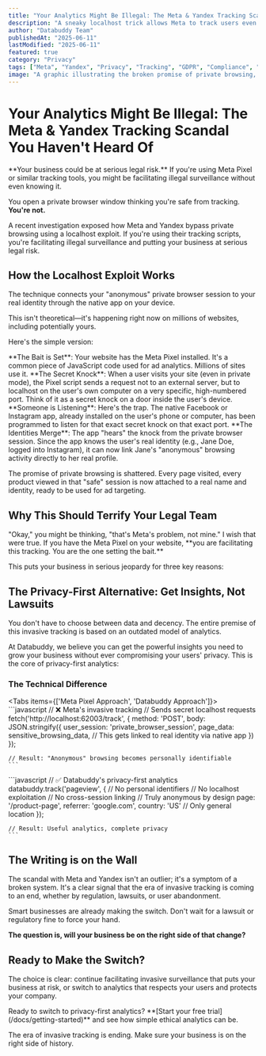 ```yaml
---
title: "Your Analytics Might Be Illegal: The Meta & Yandex Tracking Scandal"
description: "A sneaky localhost trick allows Meta to track users even in private browsing. Discover how this puts your business at risk and why privacy-first analytics is the only safe path forward."
author: "Databuddy Team"
publishedAt: "2025-06-11"
lastModified: "2025-06-11"
featured: true
category: "Privacy"
tags: ["Meta", "Yandex", "Privacy", "Tracking", "GDPR", "Compliance", "Analytics"]
image: "A graphic illustrating the broken promise of private browsing, with a padlock being compromised by spying eyes, representing invasive tracking."
---
```



# Your Analytics Might Be Illegal: The Meta & Yandex Tracking Scandal You Haven't Heard Of

<Callout title="🚨 Privacy Alert" type="error">
**Your business could be at serious legal risk.** If you're using Meta Pixel or similar tracking tools, you might be facilitating illegal surveillance without even knowing it.
</Callout>

You open a private browser window thinking you're safe from tracking. **You're not.**

A recent investigation exposed how Meta and Yandex bypass private browsing using a localhost exploit. If you're using their tracking scripts, you're facilitating illegal surveillance and putting your business at serious legal risk.

## How the Localhost Exploit Works

The technique connects your "anonymous" private browser session to your real identity through the native app on your device.

<Callout title="The Secret Technique Exposed" type="warning">
This isn't theoretical—it's happening right now on millions of websites, including potentially yours.
</Callout>

Here's the simple version:

<Steps>
  <Step>
    **The Bait is Set**: Your website has the Meta Pixel installed. It's a common piece of JavaScript code used for ad analytics. Millions of sites use it.
  </Step>
  <Step>
    **The Secret Knock**: When a user visits your site (even in private mode), the Pixel script sends a request not to an external server, but to localhost on the user's own computer on a very specific, high-numbered port. Think of it as a secret knock on a door inside the user's device.
  </Step>
  <Step>
    **Someone is Listening**: Here's the trap. The native Facebook or Instagram app, already installed on the user's phone or computer, has been programmed to listen for that exact secret knock on that exact port.
  </Step>
  <Step>
    **The Identities Merge**: The app "hears" the knock from the private browser session. Since the app knows the user's real identity (e.g., Jane Doe, logged into Instagram), it can now link Jane's "anonymous" browsing activity directly to her real profile.
  </Step>
</Steps>

The promise of private browsing is shattered. Every page visited, every product viewed in that "safe" session is now attached to a real name and identity, ready to be used for ad targeting.

## Why This Should Terrify Your Legal Team

<Callout title="⚖️ Legal Reality Check" type="error">
"Okay," you might be thinking, "that's Meta's problem, not mine." I wish that were true. If you have the Meta Pixel on your website, **you are facilitating this tracking. You are the one setting the bait.**
</Callout>

This puts your business in serious jeopardy for three key reasons:

<Cards>
  <Card 
    title="💔 The Loss of User Trust is Irreversible" 
    description="Your users trust you to respect their privacy. When they find out that the tools on your site are part of a system that actively deceives them, that trust is gone. Forever. In a world where consumers are increasingly privacy-conscious, reputation is everything."
    className="border-red-200 dark:border-red-800"
  />
  <Card 
    title="⚖️ A Compliance & Lawsuit Nightmare" 
    description="Regulations like GDPR and CCPA have strict rules about consent. This kind of tracking—covertly linking data without explicit, informed consent—is a flagrant violation. The potential fines are astronomical, and the risk of class-action lawsuits is very real. You can't claim ignorance when you're the one who installed the code."
    className="border-orange-200 dark:border-orange-800"
  />
  <Card 
    title="🎯 It's a Deliberate Cat-and-Mouse Game" 
    description="This isn't an accident. The report notes that when browser makers like Google patch one vulnerability, Meta and others simply find a new one. They are actively working to circumvent privacy measures. Relying on their tools means you are building your business on a foundation of deliberate non-compliance."
    className="border-yellow-200 dark:border-yellow-800"
  />
</Cards>

## The Privacy-First Alternative: Get Insights, Not Lawsuits

<Callout title="🌟 The Good News" type="success">
You don't have to choose between data and decency. The entire premise of this invasive tracking is based on an outdated model of analytics.
</Callout>

At Databuddy, we believe you can get the powerful insights you need to grow your business without ever compromising your users' privacy. This is the core of privacy-first analytics:

<Cards>
  <Card 
    title="✅ Privacy-First Analytics" 
    description="No cookies, no cross-site tracking, actionable insights without invasion. Your data stays yours."
    className="border-green-200 dark:border-green-800"
  />
  <Card 
    title="❌ Big Tech Tracking" 
    description="Localhost exploitation, identity linking, deceptive practices, data harvesting for ads."
    className="border-red-200 dark:border-red-800"
  />
</Cards>

### The Technical Difference

<Tabs items={['Meta Pixel Approach', 'Databuddy Approach']}>
  <Tab value="Meta Pixel Approach">
    ```javascript
    // ❌ Meta's invasive tracking
    // Sends secret localhost requests
    fetch('http://localhost:62003/track', {
      method: 'POST',
      body: JSON.stringify({
        user_session: 'private_browser_session',
        page_data: sensitive_browsing_data,
        // This gets linked to real identity via native app
      })
    });
    
    // Result: "Anonymous" browsing becomes personally identifiable
    ```
  </Tab>
  
  <Tab value="Databuddy Approach">
    ```javascript
    // ✅ Databuddy's privacy-first analytics
    databuddy.track('pageview', {
      // No personal identifiers
      // No localhost exploitation
      // No cross-session linking
      // Truly anonymous by design
      page: '/product-page',
      referrer: 'google.com',
      country: 'US' // Only general location
    });
    
    // Result: Useful analytics, complete privacy
    ```
  </Tab>
</Tabs>

## The Writing is on the Wall

The scandal with Meta and Yandex isn't an outlier; it's a symptom of a broken system. It's a clear signal that the era of invasive tracking is coming to an end, whether by regulation, lawsuits, or user abandonment.

<Callout title="🔮 The Future is Privacy-First" type="info">
Smart businesses are already making the switch. Don't wait for a lawsuit or regulatory fine to force your hand.
</Callout>

**The question is, will your business be on the right side of that change?**

## Ready to Make the Switch?

The choice is clear: continue facilitating invasive surveillance that puts your business at risk, or switch to analytics that respects your users and protects your company.

<Callout title="Try Databuddy Free" type="success">
Ready to switch to privacy-first analytics? **[Start your free trial](/docs/getting-started)** and see how simple ethical analytics can be.
</Callout>

The era of invasive tracking is ending. Make sure your business is on the right side of history. 